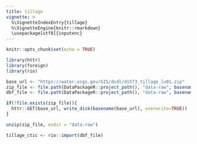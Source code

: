 ```yaml
---
title: tillage
vignette: >
  %\VignetteIndexEntry{tillage}
  %\VignetteEngine{knitr::rmarkdown}
  \usepackage[utf8]{inputenc}
---
```


```r
knitr::opts_chunk$set(echo = TRUE)
```

```r
library(httr)
library(foreign)
library(rio)

base_url <- "https://water.usgs.gov/GIS/dsdl/ds573_tillage_lu01.zip"
zip_file <- file.path(DataPackageR::project_path(), "data-raw", basename(base_url))
dbf_file <- file.path(DataPackageR::project_path(), "data-raw", basename(base_url))

if(!file.exists(zip_file)){
  httr::GET(base_url, write_disk(basename(base_url), overwrite=TRUE))
}

unzip(zip_file, exdir = "data-raw")

tillage_ctic <- rio::import(dbf_file)
```

